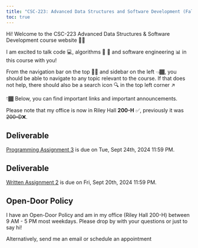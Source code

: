 ```yaml
---
title: "CSC-223: Advanced Data Structures and Software Development (Fall 2024)"
toc: true
---
```


Hi! Welcome to the CSC-223 Advanced Data Structures & Software Development course website 👋🏾

I am excited to talk code 💻, algorithms 🔄 🔀 and software engineering 📊 in this course with you!

From the navigation bar on the top ☝🏾 and sidebar on the left 👈🏾, you should be able to navigate to any topic relevant to the course. If that does not help, there should also be a search icon 🔍 in the top left corner ↗️

👇🏾 Below, you can find important links and important announcements.

::: {.callout-caution}

Please note that my office is now in Riley Hall **200-H** ✅, previously it was <s>200-D</s>❌.
:::


::: {.callout-caution}
# Deliverable
[Programming Assignment 3](https://classroom.github.com/a/iS2yxdqG) is due on Tue, Sept 24th, 2024 11:59 PM.
:::

::: {.callout-caution}
# Deliverable
[Written Assignment 2](https://docs.google.com/document/d/1kcL9j3cE0m04tJCIOmgHrrvgiF70jV_WBfXesn3myeg/edit?usp=sharing) is due on Fri, Sept 20th, 2024 11:59 PM.
:::



::: {.callout-tip}
## Open-Door Policy
I have an Open-Door Policy and am in my office (Riley Hall 200-H) between 9 AM - 5 PM most weekdays. Please drop by with your questions or just to say hi!

Alternatively, send me an email or schedule an appointment
:::

